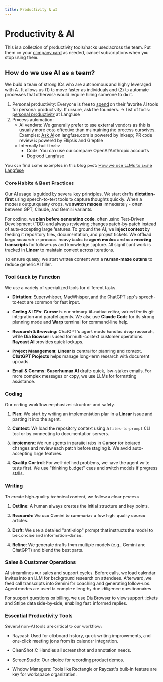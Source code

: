 ```yaml
---
title: Productivity & AI
---
```


# Productivity & AI

This is a collection of productivity tools/hacks used across the team. Put them on your [company card](/handbook/working-at-langfuse/spending-money) as needed, cancel subscriptions when you stop using them.

## How do we use AI as a team?

We build a team of strong ICs who are autonomous and highly leveraged with AI. It allows us (1) to move faster as individuals and (2) to automate processes that otherwise would require hiring someone to do it.

1. Personal productivity: Everyone is free to [spend](/handbook/working-at-langfuse/spending-money) on their favorite AI tools for personal productivity. If unsure, ask the founders. → List of tools: [personal productivity](/handbook/working-at-langfuse/how-we-work/personal-productivity) at Langfuse
2. Process automation:
   - AI vendors: We generally prefer to use external vendors as this is usually more cost-effective than maintaining the process ourselves. Examples: [Ask AI](/ask-ai) on langfuse.com is powered by Inkeep; PR code review is powered by Ellipsis and Greptile
   - Internally built tools:
     - Code: You can use our company OpenAI/Anthropic accounts
     - Dogfood Langfuse

You can find some examples in this blog post: [How we use LLMs to scale Langfuse](/blog/2025-04-24-how-we-use-llms-to-scale-langfuse)

### Core Habits & Best Practices

Our AI usage is guided by several key principles. We start drafts **dictation-first** using speech-to-text tools to capture thoughts quickly. When a model's output quality drops, we **switch models** immediately - often between GPT, Claude, and Gemini variants.

For coding, we **plan before generating code**, often using Test-Driven Development (TDD) and always reviewing changes patch-by-patch instead of auto-accepting large features. To ground the AI, we **inject context** by feeding it repository files, documentation, and project tickets. We offload large research or process-heavy tasks to **agent modes** and use **meeting transcripts** for follow-ups and knowledge capture. All significant work is tracked in **Linear** to maintain context across iterations.

To ensure quality, we start written content with a **human-made outline** to reduce generic AI filler.

### Tool Stack by Function

We use a variety of specialized tools for different tasks.

-   **Dictation**: Superwhisper, MacWhisper, and the ChatGPT app's speech-to-text are common for fast input.

-   **Coding & IDEs**: **Cursor** is our primary AI-native editor, valued for its git integration and parallel agents. We also use **Claude Code** for its strong planning mode and **Warp** terminal for command-line help.

-   **Research & Browsing**: ChatGPT's agent mode handles deep research, while **Dia Browser** is used for multi-context customer operations. **Raycast AI** provides quick lookups.

-   **Project Management**: **Linear** is central for planning and context. **ChatGPT Projects** helps manage long-term research with document uploads.

-   **Email & Comms**: **Superhuman AI** drafts quick, low-stakes emails. For more complex messages or copy, we use LLMs for formatting assistance.

### Coding

Our coding workflow emphasizes structure and safety.

1.  **Plan**: We start by writing an implementation plan in a **Linear** issue and pasting it into the agent.

2.  **Context**: We load the repository context using a `files-to-prompt` CLI tool or by connecting to documentation servers.

3.  **Implement**: We run agents in parallel tabs in **Cursor** for isolated changes and review each patch before staging it. We avoid auto-accepting large features.

4.  **Quality Control**: For well-defined problems, we have the agent write tests first. We use "thinking budget" cues and switch models if progress stalls.

### Writing

To create high-quality technical content, we follow a clear process.

1.  **Outline**: A human always creates the initial structure and key points.

2.  **Research**: We use Gemini to summarize a few high-quality source articles.

3.  **Draft**: We use a detailed "anti-slop" prompt that instructs the model to be concise and information-dense.

4.  **Refine**: We generate drafts from multiple models (e.g., Gemini and ChatGPT) and blend the best parts.

### Sales & Customer Operations

AI streamlines our sales and support cycles. Before calls, we load calendar invites into an LLM for background research on attendees. Afterward, we feed call transcripts into Gemini for coaching and generating follow-ups. Agent modes are used to complete lengthy due-diligence questionnaires.

For support questions on billing, we use Dia Browser to view support tickets and Stripe data side-by-side, enabling fast, informed replies.


### Essential Productivity Tools

Several non-AI tools are critical to our workflow:

- Raycast: Used for clipboard history, quick writing improvements, and one-click meeting joins from its calendar integration.

- CleanShot X: Handles all screenshot and annotation needs.

- ScreenStudio: Our choice for recording product demos.

- Window Managers: Tools like Rectangle or Raycast's built-in feature are key for workspace organization.